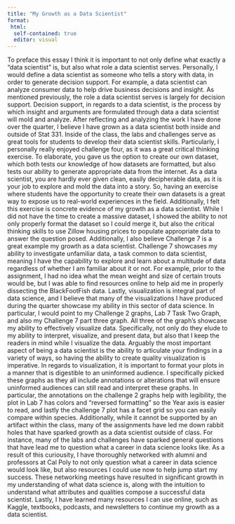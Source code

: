 ```yaml
---
title: "My Growth as a Data Scientist"
format:
 html:
  self-contained: true
  editor: visual
---
```


To preface this essay I think it is important to not only define what exactly a "data scientist" is, but also what role a data scientist serves. Personally, I would define a data scientist as someone who tells a story with data, in order to generate decision support. For example, a data scientist can analyze consumer data to help drive business decisions and insight. As mentioned previously, the role a data scientist serves is largely for decision support. Decision support, in regards to a data scientist, is the process by which insight and arguments are formulated through data a data scientist will mold and analyze. After reflecting and analyzing the work I have done over the quarter, I believe I have grown as a data scientist both inside and outside of Stat 331. Inside of the class, the labs and challenges serve as great tools for students to develop their data scientist skills. Particularly, I personally really enjoyed challenge four, as it was a great critical thinking exercise. To elaborate, you gave us the option to create our own dataset, which both tests our knowledge of how datasets are formatted, but also tests our ability to generate appropriate data from the internet. As a data scientist, you are hardly ever given clean, easily decipherable data, as it is your job to explore and mold the data into a story. So, having an exercise where students have the opportunity to create their own datasets is a great way to expose us to real-world experiences in the field. Additionally, I felt this exercise is concrete evidence of my growth as a data scientist. While I did not have the time to create a massive dataset, I showed the ability to not only properly format the dataset so I could merge it, but also the critical thinking skills to use Zillow housing prices to populate appropriate data to answer the question posed. Additionally, I also believe Challenge 7 is a great example my growth as a data scientist. Challenge 7 showcases my ability to investigate unfamiliar data, a task common to data scientist, meaning I have the capability to explore and learn about a multitude of data regardless of whether I am familiar about it or not. For example, prior to the assignment, I had no idea what the mean weight and size of certain trouts would be, but I was able to find resources online to help aid me in properly dissecting the BlackFootFish data. Lastly, visualization is integral part of data science, and I believe that many of the visualizations I have produced during the quarter showcase my ability in this sector of data science. In particular, I would point to my Challenge 2 graphs, Lab 7 Task Two Graph, and also my Challenge 7 part three graph. All three of the graph's showcase my ability to effectively visualize data. Specifically, not only do they elude to my ability to interpret, visualize, and present data, but also that I keep the readers in mind while I visualize the data. Arguably the most important aspect of being a data scientist is the ability to articulate your findings in a variety of ways, so having the ability to create quality visualization is imperative. In regards to visualization, it is important to format your plots in a manner that is digestible to an uninformed audience. I specifically picked these graphs as they all include annotations or alterations that will ensure uninformed audiences can still read and interpret these graphs. In particular, the annotations on the challenge 2 graphs help with legibility, the plot in Lab 7 has colors and "reversed formatting" so the Year axis is easier to read, and lastly the challenge 7 plot has a facet grid so you can easily compare within species. Additionally, while it cannot be supported by an artifact within the class, many of the assignments have led me down rabbit holes that have sparked growth as a data scientist outside of class. For instance, many of the labs and challenges have sparked general questions that have lead me to question what a career in data science looks like. As a result of this curiousity, I have thoroughly networked with alumni and professors at Cal Poly to not only question what a career in data science would look like, but also resources I could use now to help jump start my success. These networking meetings have resulted in significant growth in my understanding of what data science is, along with the intuition to understand what attributes and qualities compose a successful data scientist. Lastly, I have learned many resources I can use online, such as Kaggle, textbooks, podcasts, and newsletters to continue my growth as a data scientist.
